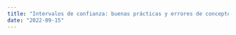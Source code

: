 ```yaml
---
title: "Intervalos de confianza: buenas prácticas y errores de concepto"
date: "2022-09-15"
---
```

